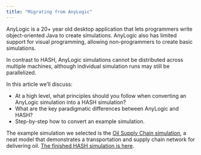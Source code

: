 ```yaml
---
title: "Migrating from AnyLogic"
---
```


AnyLogic is a 20+ year old desktop application that lets programmers write object-oriented Java to create simulations. AnyLogic also has limited support for visual programming, allowing non-programmers to create basic simulations.

In contrast to HASH, AnyLogic simulations cannot be distributed across multiple machines, although individual simulation runs may still be parallelized.

In this article we’ll discuss:

- At a high level, what principles should you follow when converting an AnyLogic simulation into a HASH simulation?
- What are the key paradigmatic differences between AnyLogic and HASH?
- Step-by-step how to convert an example simulation.

The example simulation we selected is the [Oil Supply Chain simulation](https://drive.google.com/file/d/192MY6ftxnaaeF-5YaM0Ok8BZItIzBrUb/view?usp=sharing), a neat model that demonstrates a transportation and supply chain network for delivering oil. [The finished HASH simulation is here](https://simulation.hash.ai/@hash/oil-supply-chain).
